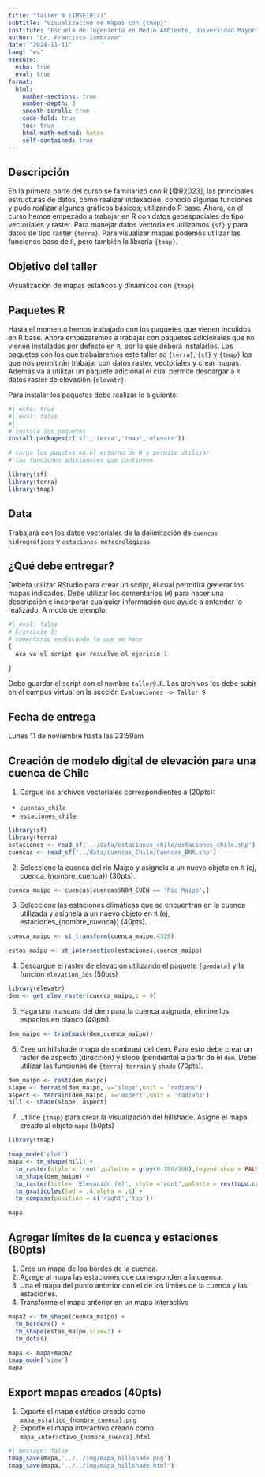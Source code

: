 ```yaml
---
title: "Taller 9 (IMSE1017)"
subtitle: "Visualización de mapas con {tmap}"
institute: "Escuela de Ingeniería en Medio Ambiente, Universidad Mayor"
author: "Dr. Francisco Zambrano"
date: "2024-11-11"
lang: "es"
execute:
  echo: true
  eval: true
format:
  html:
    number-sections: true
    number-depth: 3
    smooth-scroll: true
    code-fold: true
    toc: true
    html-math-method: katex
    self-contained: true
---
```


## Descripción

En la primera parte del curso se familiarizó con R [@R2023], las principales estructuras de datos, como realizar indexación, conoció algunas funciones y pudo realizar algunos gráficos básicos; utilizando R base. Ahora, en el curso hemos empezado a trabajar en R con datos geoespaciales de tipo vectoriales y raster. Para manejar datos vectoriales utilizamos `{sf}` y para datos de tipo raster `{terra}`. Para visualizar mapas podemos utilizar las funciones base de `R`, pero también la librería `{tmap}`.

## Objetivo del taller

Visualización de mapas estáticos y dinámicos con `{tmap}`

## Paquetes R

Hasta el momento hemos trabajado con los paquetes que vienen inculidos en R base. Ahora empezaremos a trabajar con paquetes adicionales que no vienen instalados por defecto en `R`, por lo que deberá instalarlos. Los paquetes con los que trabajaremos este taller so `{terra}`, `{sf}` y `{tmap}` los que nos permitirán trabajar con datos raster, vectoriales y crear mapas. Además va a utilizar un paquete adicional el cual permite descargar a `R` datos raster de elevación `{elevatr}`.

Para instalar los paquetes debe realizar lo siguiente:

```r
#| echo: true
#| eval: false
#| 
# instala los paquetes
install.packages(c('sf','terra','tmap','elevatr'))

# carga los paqutes en el entorno de R y permite utilizar 
# las funciones adicionales que contienen

library(sf)
library(terra)
library(tmap)
```

## Data

Trabajará con los datos vectoriales de la delimitación de `cuencas hidrográficas` y `estaciones meteorológicas`.

## ¿Qué debe entregar?

Debeŕa utilizar RStudio para crear un script, el cual permitira generar los mapas indicados. Debe utilizar los comentarios (`#`) para hacer una descripción e incorporar cualquier información que ayude a entender lo realizado. A modo de ejemplo:

```r
#| eval: false
# Ejercicio 1:
# comentario explicando lo que se hace
{
  Aca va el script que resuelve el ejericio 1
  
}
```

Debe guardar el script con el nombre `taller9.R`. Los archivos los debe subir en el campus virtual en la sección `Evaluaciones -> Taller 9`

## Fecha de entrega

Lunes 11 de noviembre hasta las 23:59am

## Creación de modelo digital de elevación para una cuenca de Chile

1.  Cargue los archivos vectoriales correspondientes a (20pts):

-   `cuencas_chile`
-   `estaciones_chile`

```r
library(sf)
library(terra)
estaciones <- read_sf('../data/estaciones_chile/estaciones_chile.shp')
cuencas <- read_sf('../data/cuencas_Chile/Cuencas_BNA.shp')
```

2.  Seleccione la cuenca del río Maipo y asígnela a un nuevo objeto en `R` (ej, cuenca\_{nombre_cuenca}) (30pts).

```r
cuenca_maipo <- cuencas[cuencas$NOM_CUEN == 'Rio Maipo',]
```

3.  Seleccione las estaciones climáticas que se encuentran en la cuenca utilizada y asígnela a un nuevo objeto en `R` (ej, estaciones\_{nombre_cuenca}) (40pts).

```r
cuenca_maipo <- st_transform(cuenca_maipo,4326)

estas_maipo <- st_intersection(estaciones,cuenca_maipo)


```

4.  Descargue el raster de elevación utilizando el paquete `{geodata}` y la función `elevation_30s` (50pts)

```r
library(elevatr)
dem <- get_elev_raster(cuenca_maipo,z = 9)
```

5.  Haga una mascara del dem para la cuenca asignada, elimine los espacios en blanco (40pts).

```r
dem_maipo <- trim(mask(dem,cuenca_maipo))
```

6.  Cree un hillshade (mapa de sombras) del dem. Para esto debe crear un raster de aspecto (dirección) y slope (pendiente) a partir de el `dem`. Debe utilizar las funciones de `{terra}` `terrain` y `shade` (70pts).

```r
dem_maipo <- rast(dem_maipo)
slope <- terrain(dem_maipo, v='slope',unit = 'radians')
aspect <- terrain(dem_maipo, v='aspect',unit = 'radians')
hill <- shade(slope, aspect)
```

7.  Utilice `{tmap}` para crear la visualización del hillshade. Asigne el mapa creado al objeto `mapa` (50pts)

```r

library(tmap)

tmap_mode('plot')
mapa <- tm_shape(hill) +
  tm_raster(style = 'cont',palette = grey(0:100/100),legend.show = FALSE) +
  tm_shape(dem_maipo) +
  tm_raster(title= 'Elevación (m)', style ='cont',palette = rev(topo.colors(20)),alpha = .4) +
  tm_graticules(lwd = .4,alpha = .6) +
  tm_compass(position = c('right','top'))

mapa
```

## Agregar límites de la cuenca y estaciones (80pts)

1.  Cree un mapa de los bordes de la cuenca.
2.  Agrege al mapa las estaciones que corresponden a la cuenca.
3.  Una el mapa del punto anterior con el de los límites de la cuenca y las estaciones.
4.  Transforme el mapa anterior en un mapa interactivo

```r
mapa2 <- tm_shape(cuenca_maipo) +
  tm_borders() +
  tm_shape(estas_maipo,size=3) +
  tm_dots()

mapa <- mapa+mapa2
tmap_mode('view')
mapa
```

## Export mapas creados (40pts)

1.  Exporte el mapa estático creado como `mapa_estatico_{nombre_cuenca}.png`
2.  Exporte el mapa interactivo creado como `mapa_interactivo_{nombre_cuenca}.html`

```r
#| message: false
tmap_save(mapa,'../../img/mapa_hillshade.png')
tmap_save(mapa,'../../img/mapa_hillshade.html')
```
